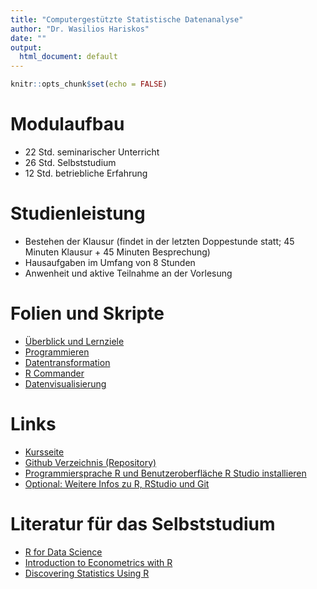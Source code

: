 ```yaml
---
title: "Computergestützte Statistische Datenanalyse"
author: "Dr. Wasilios Hariskos"
date: ""
output:
  html_document: default
---
```


```r
knitr::opts_chunk$set(echo = FALSE)
```

# Modulaufbau

+ 22 Std. seminarischer Unterricht
+ 26 Std. Selbststudium
+ 12 Std. betriebliche Erfahrung

# Studienleistung

+ Bestehen der Klausur (findet in der letzten Doppestunde statt; 45 Minuten Klausur + 45 Minuten Besprechung)
+ Hausaufgaben im Umfang von 8 Stunden
+ Anwenheit und aktive Teilnahme an der Vorlesung

<!-- Darüber hinaus machen Sie im Rahmen ihres Selbststudiums Hausaufgaben im Umfang von 8 Stunden, in denen Sie das elernte Wissen aus der Vorlesung praktisch anwenden. Dazu melden Sie sich bitte bei [Datacamp](https://www.datacamp.com) an und absolvieren Sie vor der Klausur alle der zwei gelisteten interaktiven Onlinekurse: -->

<!-- + [Introduction to R](https://learn.datacamp.com/courses/free-introduction-to-r) -->
<!-- + [Introduction to the Tidyverse](https://learn.datacamp.com/courses/introduction-to-the-tidyverse) -->

<!-- Jeder Kurs dauert 4 Stunden, zusammen also 8 Stunden strukturiertes Selbststudium. Die übrigen 18 Stunden Selbststudium können Sie nutzen, um die Vorlesung vor- und nachzubereiten.  -->

<!-- Damit Sie alle Kurse auf Datacamp frei nutzen können, habe ich einen kostenfreien Zugang für die Lehre beantragt. Sobald dieser freigeben wird, schicke ich Ihnen eine Einladung per E-Mail. So können Sie - wenn Sie mögen - alle Datacampkurse (nicht nur die zwei Kurse oben) kostenfrei für 6 Monate nutzen. -->

<!-- Gut zu wissen: Wenn Sie einen Kurs auf Datacamp abschließen bekommen Sie als Bonus ein Zertifikat, das Sie ihrer Bewerbung bei einem Unternehmen anhängen oder auf LinkedIn hochladen können. -->

# Folien und Skripte
+ [Überblick und Lernziele](https://htmlpreview.github.io/?https://github.com/wh-hwr/csdr/blob/master/01_kursueberblick.html)
+ [Programmieren](https://htmlpreview.github.io/?https://github.com/wh-hwr/csdr/blob/master/Programmieren.R)
<!-- + [Programmieren](https://htmlpreview.github.io/?https://github.com/wasilios-hariskos/csd-berlin20/blob/master/01_programmingR_base.html) -->
+ [Datentransformation](https://htmlpreview.github.io/?https://github.com/wh-hwr/csdr/blob/master/02_dataTransformation_dplyr.html)
+ [R Commander](https://htmlpreview.github.io/?https://github.com/wh-hwr/csdr/blob/master/RCommander.R)
+ [Datenvisualisierung](https://htmlpreview.github.io/?https://github.com/wh-hwr/csdr/blob/master/03_dataVisualization_ggplot2.html)
<!-- + [Explorative Datenanalyse](https://htmlpreview.github.io/?https://github.com/wasilios-hariskos/csd-berlin20/blob/master/04_exploratoryDataAnalysis.html) -->
<!-- + [Regressionsanalyse](https://htmlpreview.github.io/?https://github.com/wasilios-hariskos/csd-berlin20/blob/master/05_linear_regression.html) -->
<!-- + Extras: [BBWorld](https://github.com/wasilios-hariskos/csd-berlin20/blob/master/BBworld.R) -->

<!-- Folien werden vor dem Seminar zur Verfügung gestellt. Konzentrieren Sie sich auf vor allem auf die Bearbeitung der Hausaufgaben auf Datacamp und bereiten Sie bitte nach dem Seminar nach Bedarf die Inhalte der Folien nach. -->

# Links
+ [Kursseite](https://htmlpreview.github.io/?https://github.com/wh-hwr/csdr/blob/master/00_kursseite.html)
+ [Github Verzeichnis (Repository)](https://github.com/wh-hwr/csdr)
+ [Programmiersprache R und Benutzeroberfläche R Studio installieren](https://rstudio.com/products/rstudio/download)
<!-- + [Git für die Version Control (zur Zusammenarbeit an einem Projekt) installieren](https://git-scm.com/downloads) -->
+ [Optional: Weitere Infos zu R, RStudio und Git](https://www.geo.uzh.ch/microsite/reproducible_research/post/rr-rstudio-git/)
<!-- + [Mein erstes Skript](https://raw.githubusercontent.com/wasilios-hariskos/csd-berlin20/master/01-mein-erstes-skript.R) -->

# Literatur für das Selbststudium

+ [R for Data Science](r4ds.had.co.nz)
+ [Introduction to Econometrics with R](https://www.econometrics-with-r.org/)
+ [Discovering Statistics Using R](https://www.amazon.de/Discovering-Statistics-Using-Andy-Field/dp/1446200469)
